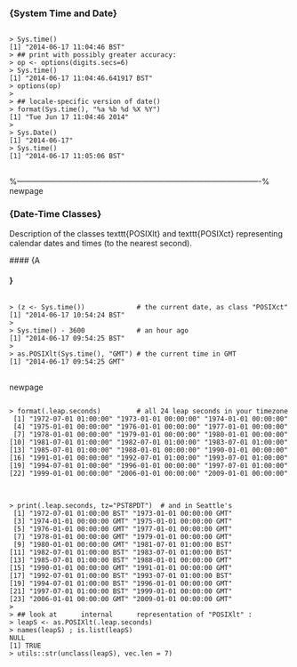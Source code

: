 

<p>
### {System Time and Date}

<pre>
<code>
> Sys.time()
[1] "2014-06-17 11:04:46 BST"
> ## print with possibly greater accuracy:
> op <- options(digits.secs=6)
> Sys.time()
[1] "2014-06-17 11:04:46.641917 BST"
> options(op)
> 
> ## locale-specific version of date()
> format(Sys.time(), "%a %b %d %X %Y")
[1] "Tue Jun 17 11:04:46 2014"
> 
> Sys.Date()
[1] "2014-06-17"
> Sys.time()
[1] "2014-06-17 11:05:06 BST"
</code>
</pre>
<p>
%----------------------------------------------------------------------------------------------%
newpage
<p>
### {Date-Time Classes}


Description of the classes texttt{POSIXlt} and texttt{POSIXct} representing calendar dates and times (to the nearest second).

<p>
#### {A <p>
#### }

<pre>
<code>
> (z <- Sys.time())             # the current date, as class "POSIXct"
[1] "2014-06-17 10:54:24 BST"
> 
> Sys.time() - 3600             # an hour ago
[1] "2014-06-17 09:54:25 BST"
> 
> as.POSIXlt(Sys.time(), "GMT") # the current time in GMT
[1] "2014-06-17 09:54:25 GMT"
</code>
</pre>
<p>
newpage
<pre>
<code>
> format(.leap.seconds)         # all 24 leap seconds in your timezone
 [1] "1972-07-01 01:00:00" "1973-01-01 00:00:00" "1974-01-01 00:00:00"
 [4] "1975-01-01 00:00:00" "1976-01-01 00:00:00" "1977-01-01 00:00:00"
 [7] "1978-01-01 00:00:00" "1979-01-01 00:00:00" "1980-01-01 00:00:00"
[10] "1981-07-01 01:00:00" "1982-07-01 01:00:00" "1983-07-01 01:00:00"
[13] "1985-07-01 01:00:00" "1988-01-01 00:00:00" "1990-01-01 00:00:00"
[16] "1991-01-01 00:00:00" "1992-07-01 01:00:00" "1993-07-01 01:00:00"
[19] "1994-07-01 01:00:00" "1996-01-01 00:00:00" "1997-07-01 01:00:00"
[22] "1999-01-01 00:00:00" "2006-01-01 00:00:00" "2009-01-01 00:00:00"
</code>
</pre>
<p>

<pre>
<code>
> print(.leap.seconds, tz="PST8PDT")  # and in Seattle's
 [1] "1972-07-01 01:00:00 BST" "1973-01-01 00:00:00 GMT"
 [3] "1974-01-01 00:00:00 GMT" "1975-01-01 00:00:00 GMT"
 [5] "1976-01-01 00:00:00 GMT" "1977-01-01 00:00:00 GMT"
 [7] "1978-01-01 00:00:00 GMT" "1979-01-01 00:00:00 GMT"
 [9] "1980-01-01 00:00:00 GMT" "1981-07-01 01:00:00 BST"
[11] "1982-07-01 01:00:00 BST" "1983-07-01 01:00:00 BST"
[13] "1985-07-01 01:00:00 BST" "1988-01-01 00:00:00 GMT"
[15] "1990-01-01 00:00:00 GMT" "1991-01-01 00:00:00 GMT"
[17] "1992-07-01 01:00:00 BST" "1993-07-01 01:00:00 BST"
[19] "1994-07-01 01:00:00 BST" "1996-01-01 00:00:00 GMT"
[21] "1997-07-01 01:00:00 BST" "1999-01-01 00:00:00 GMT"
[23] "2006-01-01 00:00:00 GMT" "2009-01-01 00:00:00 GMT"
> 
> ## look at      internal      representation of "POSIXlt" :
> leapS <- as.POSIXlt(.leap.seconds)
> names(leapS) ; is.list(leapS)
NULL
[1] TRUE
> utils::str(unclass(leapS), vec.len = 7)
</code>
</pre>
<p>



